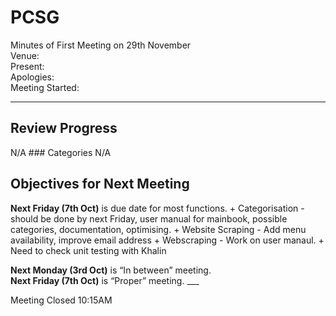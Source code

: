 # PCSG
Minutes of First Meeting on 29th November
<br>Venue: 
<br>Present: 
<br>Apologies: 
<br>Meeting Started: 

---

## Review Progress
N/A
### Categories
N/A

## Objectives for Next Meeting

**Next Friday (7th Oct)** is due date for most functions.
+ Categorisation - should be done by next Friday, user manual for mainbook, possible categories, documentation, optimising.
+ Website Scraping - Add menu availability, improve email address
+ Webscraping - Work on user manaul.
+ Need to check unit testing with Khalin

**Next Monday (3rd Oct)** is "In between" meeting.
<br>**Next Friday (7th Oct)** is "Proper" meeting.
___

Meeting Closed 10:15AM
